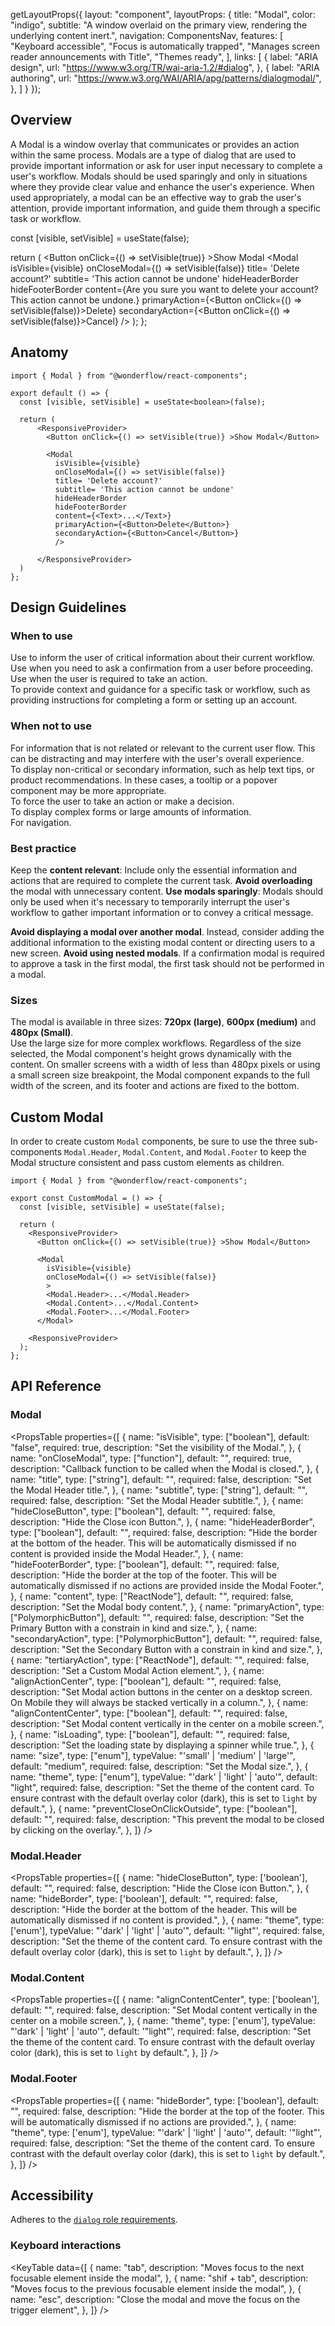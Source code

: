 
  getLayoutProps({
    layout: "component",
    layoutProps: {
      title: "Modal",
      color: "indigo",
      subtitle: "A window overlaid on the primary view, rendering the underlying content inert.",
      navigation: ComponentsNav,
      features: [
        "Keyboard accessible",
        "Focus is automatically trapped",
        "Manages screen reader announcements with Title",
        "Themes ready",
      ],
      links: [
        {
          label: "ARIA design",
          url: "https://www.w3.org/TR/wai-aria-1.2/#dialog",
        },
        {
          label: "ARIA authoring",
          url: "https://www.w3.org/WAI/ARIA/apg/patterns/dialogmodal/",
        },
      ]
    }
  });

## Overview
A Modal is a window overlay that communicates or provides an action within the same process.
Modals are a type of dialog that are used to provide important information or ask for user input necessary to complete a user's workflow.
Modals should be used sparingly and only in situations where they provide clear value and enhance the user's experience. When used appropriately, a modal can be an effective way to grab the user's attention, provide important information, and guide them through a
specific task or workflow.


  const [visible, setVisible] = useState(false);

  return (
      <ResponsiveProvider>
        <Button onClick={() => setVisible(true)} >Show Modal</Button>
        <Modal
          isVisible={visible}
          onCloseModal={() => setVisible(false)}
          title= 'Delete account?'
          subtitle= 'This action cannot be undone'
          hideHeaderBorder
          hideFooterBorder
          content={<Text>Are you sure you want to delete your account? This action cannot be undone.</Text>}
          primaryAction={<Button onClick={() => setVisible(false)}>Delete</Button>}
          secondaryAction={<Button onClick={() => setVisible(false)}>Cancel</Button>}
          />
      </ResponsiveProvider>
  );
};

<LiveArea>
  <Example />
</LiveArea>


## Anatomy

```tsx lines="1, 10-20"
import { Modal } from "@wonderflow/react-components";

export default () => {
  const [visible, setVisible] = useState<boolean>(false);

  return (
      <ResponsiveProvider>
        <Button onClick={() => setVisible(true)} >Show Modal</Button>

        <Modal
          isVisible={visible}
          onCloseModal={() => setVisible(false)}
          title= 'Delete account?'
          subtitle= 'This action cannot be undone'
          hideHeaderBorder
          hideFooterBorder
          content={<Text>...</Text>}
          primaryAction={<Button>Delete</Button>}
          secondaryAction={<Button>Cancel</Button>}
          />

      </ResponsiveProvider>
  )
};
```

## Design Guidelines

### When to use

<Stack rowGap={8}>
  <Stack direction='row' columnGap={8} fill={false} vAlign="start">
    <div style={{maxWidth:'30px'}}>
      <Symbol
      dimension="18"
      weight='solid'
      source="circle-check"
      style={{ color: 'var(--highlight-green-foreground)', marginTop: '0.25rem'}}/>
    </div>
    <Text>Use to inform the user of critical information about their current workflow.</Text>
  </Stack>
  <Stack direction='row' columnGap={8} fill={false} vAlign="start">
    <div style={{maxWidth:'30px'}}>
      <Symbol
      dimension="18"
      weight='solid'
      source="circle-check"
      style={{ color: 'var(--highlight-green-foreground)', marginTop: '0.25rem'}}/>
    </div>
    <Text>Use when you need to ask a confirmation from a user before proceeding.</Text>
  </Stack>
  <Stack direction='row' columnGap={8} fill={false} vAlign="start">
    <div style={{maxWidth:'30px'}}>
      <Symbol
      dimension="18"
      weight='solid'
      source="circle-check"
      style={{ color: 'var(--highlight-green-foreground)', marginTop: '0.25rem'}}/>
    </div>
    <Text>Use when the user is required to take an action.</Text>
  </Stack>
  <Stack direction='row' columnGap={8} fill={false} vAlign="start">
    <div style={{maxWidth:'30px'}}>
      <Symbol
      dimension="18"
      weight='solid'
      source="circle-check"
      style={{ color: 'var(--highlight-green-foreground)', marginTop: '0.25rem'}}/>
    </div>
    <Text>To provide context and guidance for a specific task or workflow, such as providing instructions for completing a form or setting up an account.</Text>
  </Stack>
</Stack>

### When not to use

<Stack rowGap={8}>
  <Stack direction='row' columnGap={8} fill={false} vAlign="start">
    <div style={{maxWidth:'30px'}}>
      <Symbol
      dimension="18"
      weight='solid'
      source="circle-x"
      style={{ color: 'var(--highlight-red-foreground)', marginTop: '0.25rem'}}/>
    </div>
    <Text>For information that is not related or relevant to the current user flow. This can be distracting and may interfere with the user's overall experience.</Text>
  </Stack>

  <Stack direction='row' columnGap={8} fill={false} vAlign="start">
    <div style={{maxWidth:'30px'}}>
      <Symbol
      dimension="18"
      weight='solid'
      source="circle-x"
    style={{ color: 'var(--highlight-red-foreground)', marginTop: '0.25rem' }}/>
    </div>
    <Text>To display non-critical or secondary information, such as help text tips, or product recommendations. In these cases, a tooltip or a popover component may be more appropriate.</Text>
  </Stack>

  <Stack direction='row' columnGap={8} fill={false} vAlign="start">
    <div style={{maxWidth:'30px'}}>
      <Symbol
      dimension="18"
      weight='solid'
      source="circle-x"
      style={{ color: 'var(--highlight-red-foreground)', marginTop: '0.2rem' }}/>
    </div>
    <Text>To force the user to take an action or make a decision.</Text>
  </Stack>

  <Stack direction='row' columnGap={8} fill={false} vAlign="start">
    <div style={{maxWidth:'30px'}}>
      <Symbol
      dimension="18"
      weight='solid'
      source="circle-x"
      style={{ color: 'var(--highlight-red-foreground)', marginTop: '0.2rem' }}/>
    </div>
    <Text>To display complex forms or large amounts of information.</Text>
  </Stack>

  <Stack direction='row' columnGap={8} fill={false} vAlign="start">
    <div style={{maxWidth:'30px'}}>
      <Symbol
      dimension="18"
      weight='solid'
      source="circle-x"
      style={{ color: 'var(--highlight-red-foreground)', marginTop: '0.2rem' }}/>
    </div>
    <Text>For navigation.</Text>
  </Stack>
</Stack>


### Best practice

Keep the **content relevant**: Include only the essential information and actions that are required to complete the current task. **Avoid overloading** the modal with unnecessary content.
**Use modals sparingly**: Modals should only be used when it's necessary to temporarily interrupt the user's workflow to gather important information or to convey a critical message.

**Avoid displaying a modal over another modal**. Instead, consider adding the additional information to the existing modal content or directing users to a new screen.
**Avoid using nested modals**. If a confirmation modal is required to approve a task in the first modal, the first task should not be performed in a modal.


### Sizes

The modal is available in three sizes: **720px (large)**, **600px (medium)** and **480px (Small)**.<br/>
Use the large size for more complex workflows. Regardless of the size selected, the Modal component's height grows dynamically with the content.
On smaller screens with a width of less than 480px pixels or using a small screen size breakpoint, the Modal component expands to the full width of the screen, and its footer and actions are fixed to the bottom.


## Custom Modal

In order to create custom `Modal` components, be sure to use the three sub-components `Modal.Header`, `Modal.Content`, and `Modal.Footer` to keep the Modal structure consistent and pass custom elements as children.


```tsx lines="1, 10-17"
import { Modal } from "@wonderflow/react-components";

export const CustomModal = () => {
  const [visible, setVisible] = useState(false);

  return (
    <ResponsiveProvider>
      <Button onClick={() => setVisible(true)} >Show Modal</Button>

      <Modal
        isVisible={visible}
        onCloseModal={() => setVisible(false)}
        >
        <Modal.Header>...</Modal.Header>
        <Modal.Content>...</Modal.Content>
        <Modal.Footer>...</Modal.Footer>
      </Modal>

    <ResponsiveProvider>
  );
};
```

## API Reference

### Modal

<PropsTable
  properties={[
    {
      name: "isVisible",
      type: ["boolean"],
      default: "false",
      required: true,
      description: "Set the visibility of the Modal.",
    },
    {
      name: "onCloseModal",
      type: ["function"],
      default: "",
      required: true,
      description: "Callback function to be called when the Modal is closed.",
    },
    {
      name: "title",
      type: ["string"],
      default: "",
      required: false,
      description: "Set the Modal Header title.",
    },
    {
      name: "subtitle",
      type: ["string"],
      default: "",
      required: false,
      description: "Set the Modal Header subtitle.",
    },
    {
      name: "hideCloseButton",
      type: ["boolean"],
      default: "",
      required: false,
      description: "Hide the Close icon Button.",
    },
    {
      name: "hideHeaderBorder",
      type: ["boolean"],
      default: "",
      required: false,
      description: "Hide the border at the bottom of the header. This will be automatically dismissed if no content is provided inside the Modal Header.",
    },
    {
      name: "hideFooterBorder",
      type: ["boolean"],
      default: "",
      required: false,
      description: "Hide the border at the top of the footer. This will be automatically dismissed if no actions are provided inside the Modal Footer.",
    },
    {
      name: "content",
      type: ["ReactNode"],
      default: "",
      required: false,
      description: "Set the Modal body content.",
    },
    {
      name: "primaryAction",
      type: ["PolymorphicButton"],
      default: "",
      required: false,
      description: "Set the Primary Button with a constrain in kind and size.",
    },
    {
      name: "secondaryAction",
      type: ["PolymorphicButton"],
      default: "",
      required: false,
      description: "Set the Secondary Button with a constrain in kind and size.",
    },
    {
      name: "tertiaryAction",
      type: ["ReactNode"],
      default: "",
      required: false,
      description: "Set a Custom Modal Action element.",
    },
    {
      name: "alignActionCenter",
      type: ["boolean"],
      default: "",
      required: false,
      description: "Set Modal action buttons in the center on a desktop screen. On Mobile they will always be stacked vertically in a column.",
    },
    {
      name: "alignContentCenter",
      type: ["boolean"],
      default: "",
      required: false,
      description: "Set Modal content vertically in the center on a mobile screen.",
    },
    {
      name: "isLoading",
      type: ["boolean"],
      default: "",
      required: false,
      description: "Set the loading state by displaying a spinner while true.",
    },
    {
      name: "size",
      type: ["enum"],
      typeValue: "'small' | 'medium' | 'large'",
      default: "medium",
      required: false,
      description: "Set the Modal size.",
    },
    {
      name: "theme",
      type: ["enum"],
      typeValue: "'dark' | 'light' | 'auto'",
      default: "light",
      required: false,
      description: "Set the theme of the content card. To ensure contrast with the default overlay color (dark), this is set to `light` by default.",
    },
    {
      name: "preventCloseOnClickOutside",
      type: ["boolean"],
      default: "",
      required: false,
      description:
        "This prevent the modal to be closed by clicking on the overlay.",
    },
  ]}
/>

### Modal.Header

<PropsTable
  properties={[
    {
      name: "hideCloseButton",
      type: ['boolean'],
      default: "",
      required: false,
      description: "Hide the Close icon Button.",
    },
    {
      name: "hideBorder",
      type: ['boolean'],
      default: "",
      required: false,
      description: "Hide the border at the bottom of the header. This will be automatically dismissed if no content is provided.",
    },
    {
      name: "theme",
      type: ['enum'],
      typeValue: "'dark' | 'light' | 'auto'",
      default: '"light"',
      required: false,
      description: "Set the theme of the content card. To ensure contrast with the default overlay color (dark), this is set to `light` by default.",
    },
  ]}
/>

### Modal.Content

<PropsTable
  properties={[
    {
      name: "alignContentCenter",
      type: ['boolean'],
      default: "",
      required: false,
      description: "Set Modal content vertically in the center on a mobile screen.",
    },
    {
      name: "theme",
      type: ['enum'],
      typeValue: "'dark' | 'light' | 'auto'",
      default: '"light"',
      required: false,
      description: "Set the theme of the content card. To ensure contrast with the default overlay color (dark), this is set to `light` by default.",
    },
  ]}
/>

### Modal.Footer

<PropsTable
  properties={[
    {
      name: "hideBorder",
      type: ['boolean'],
      default: "",
      required: false,
      description: "Hide the border at the top of the footer. This will be automatically dismissed if no actions are provided.",
    },
    {
      name: "theme",
      type: ['enum'],
      typeValue: "'dark' | 'light' | 'auto'",
      default: '"light"',
      required: false,
      description: "Set the theme of the content card. To ensure contrast with the default overlay color (dark), this is set to `light` by default.",
    },
  ]}
/>

## Accessibility

Adheres to the [`dialog` role requirements](https://www.w3.org/TR/wai-aria-1.2/#dialog).

### Keyboard interactions

<KeyTable
  data={[
    {
      name: "tab",
      description: "Moves focus to the next focusable element inside the modal",
    },
    {
      name: "shif + tab",
      description:
        "Moves focus to the previous focusable element inside the modal",
    },
    {
      name: "esc",
      description: "Close the modal and move the focus on the trigger element",
    },
  ]}
/>

